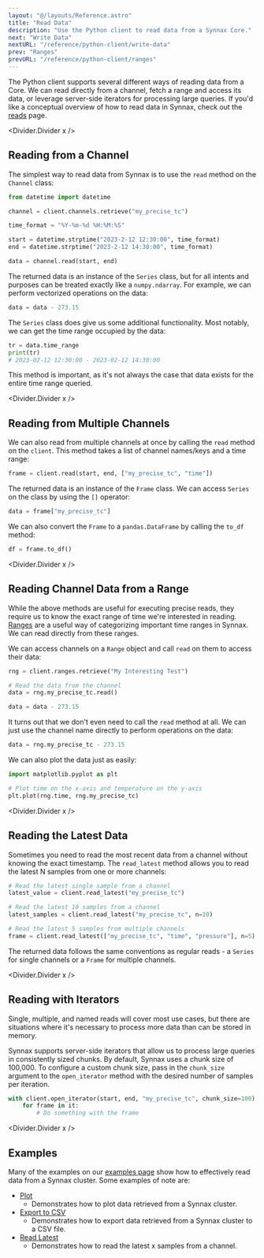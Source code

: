 ```yaml
---
layout: "@/layouts/Reference.astro"
title: "Read Data"
description: "Use the Python client to read data from a Synnax Core."
next: "Write Data"
nextURL: "/reference/python-client/write-data"
prev: "Ranges"
prevURL: "/reference/python-client/ranges"
---
```



The Python client supports several different ways of reading data from a Core. We can
read directly from a channel, fetch a range and access its data, or leverage server-side
iterators for processing large queries. If you'd like a conceptual overview of how to
read data in Synnax, check out the [reads](/reference/concepts/reads) page.

<Divider.Divider x />

## Reading from a Channel

The simplest way to read data from Synnax is to use the `read` method on the `Channel`
class:

```python
from datetime import datetime

channel = client.channels.retrieve("my_precise_tc")

time_format = "%Y-%m-%d %H:%M:%S"

start = datetime.strptime("2023-2-12 12:30:00", time_format)
end = datetime.strptime("2023-2-12 14:30:00", time_format)

data = channel.read(start, end)
```

The returned data is an instance of the `Series` class, but for all intents and purposes
can be treated exactly like a `numpy.ndarray`. For example, we can perform vectorized
operations on the data:

```python
data = data - 273.15
```

The `Series` class does give us some additional functionality. Most notably, we can get
the time range occupied by the data:

```python
tr = data.time_range
print(tr)
# 2023-02-12 12:30:00 - 2023-02-12 14:30:00
```

This method is important, as it's not always the case that data exists for the entire
time range queried.

<Divider.Divider x />

## Reading from Multiple Channels

We can also read from multiple channels at once by calling the `read` method on the
`client`. This method takes a list of channel names/keys and a time range:

```python
frame = client.read(start, end, ["my_precise_tc", "time"])
```

The returned data is an instance of the `Frame` class. We can access `Series` on the
class by using the `[]` operator:

```python
data = frame["my_precise_tc"]
```

We can also convert the `Frame` to a `pandas.DataFrame` by calling the `to_df` method:

```python
df = frame.to_df()
```

<Divider.Divider x />

## Reading Channel Data from a Range

While the above methods are useful for executing precise reads, they require us to know
the exact range of time we're interested in reading.
[Ranges](/reference/python-client/ranges) are a useful way of categorizing important
time ranges in Synnax. We can read directly from these ranges.

We can access channels on a `Range` object and call `read` on them to access their data:

```python
rng = client.ranges.retrieve("My Interesting Test")

# Read the data from the channel
data = rng.my_precise_tc.read()

data = data - 273.15
```

It turns out that we don't even need to call the `read` method at all. We can just use
the channel name directly to perform operations on the data:

```python
data = rng.my_precise_tc - 273.15
```

We can also plot the data just as easily:

```python
import matplotlib.pyplot as plt

# Plot time on the x-axis and temperature on the y-axis
plt.plot(rng.time, rng.my_precise_tc)
```

<Divider.Divider x />

## Reading the Latest Data

Sometimes you need to read the most recent data from a channel without knowing the exact
timestamp. The `read_latest` method allows you to read the latest N samples from one or
more channels:

```python
# Read the latest single sample from a channel
latest_value = client.read_latest("my_precise_tc")

# Read the latest 10 samples from a channel
latest_samples = client.read_latest("my_precise_tc", n=10)

# Read the latest 5 samples from multiple channels
frame = client.read_latest(["my_precise_tc", "time", "pressure"], n=5)
```

The returned data follows the same conventions as regular reads - a `Series` for single
channels or a `Frame` for multiple channels.

<Divider.Divider x />

## Reading with Iterators

Single, multiple, and named reads will cover most use cases, but there are situations
where it's necessary to process more data than can be stored in memory.

Synnax supports server-side iterators that allow us to process large queries in
consistently sized chunks. By default, Synnax uses a chunk size of 100,000. To configure
a custom chunk size, pass in the `chunk_size` argument to the `open_iterator` method
with the desired number of samples per iteration.

```python
with client.open_iterator(start, end, "my_precise_tc", chunk_size=100) as it:
    for frame in it:
        # Do something with the frame
```

<Divider.Divider x />

## Examples

Many of the examples on our [examples page](/reference/python-client/examples) show how
to effectively read data from a Synnax cluster. Some examples of note are:

- [Plot](https://github.com/synnaxlabs/synnax/tree/main/client/py/examples/plot.py)
  - Demonstrates how to plot data retrieved from a Synnax cluster.
- [Export to CSV](https://github.com/synnaxlabs/synnax/tree/main/client/py/examples/export_to_csv.py)
  - Demonstrates how to export data retrieved from a Synnax cluster to a CSV file.
- [Read Latest](https://github.com/synnaxlabs/synnax/tree/main/client/py/examples/read_latest.py)
  - Demonstrates how to read the latest x samples from a channel.
